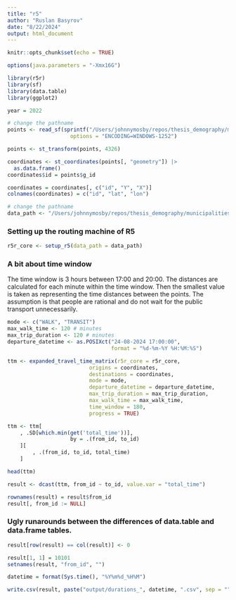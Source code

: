 ```yaml
---
title: "r5"
author: "Ruslan Basyrov"
date: "8/22/2024"
output: html_document
---
```


```r
knitr::opts_chunk$set(echo = TRUE)
```

```r
options(java.parameters = "-Xmx16G")
```

```r
library(r5r)
library(sf)
library(data.table)
library(ggplot2)
```

```r
year = 2022

# change the pathname
points <- read_sf(sprintf("/Users/johnnymosby/repos/thesis_demography/municipalitiesOSRMDistances/clientR/data/STATISTIK_AUSTRIA_GEM_MP_%s0101/", year),
                    options = "ENCODING=WINDOWS-1252")

points <- st_transform(points, 4326)

coordinates <- st_coordinates(points[, "geometry"]) |>
  as.data.frame()
coordinates$id = points$g_id

coordinates = coordinates[, c("id", "Y", "X")]
colnames(coordinates) = c("id", "lat", "lon")
```

```r
# change the pathname
data_path <- "/Users/johnnymosby/repos/thesis_demography/municipalitiesR5Distances/files/"
```

### Setting up the routing machine of R5
```r
r5r_core <- setup_r5(data_path = data_path)
```

### A bit about time window
The time window is 3 hours between 17:00 and 20:00. The distances are calculated for each minute within the time window. Then the smallest value is taken as representing the time distances between the points. The assumption is that people are rational and do not wait for the public transport unnecessarily.
```r
mode <- c("WALK", "TRANSIT")
max_walk_time <- 120 # minutes
max_trip_duration <- 120 # minutes
departure_datetime <- as.POSIXct("24-08-2024 17:00:00",
                                 format = "%d-%m-%Y %H:%M:%S")

ttm <- expanded_travel_time_matrix(r5r_core = r5r_core,
                          origins = coordinates,
                          destinations = coordinates,
                          mode = mode,
                          departure_datetime = departure_datetime,
                          max_trip_duration = max_trip_duration,
                          max_walk_time = max_walk_time,
                          time_window = 180,
                          progress = TRUE)

ttm <- ttm[
    , .SD[which.min(get('total_time'))],
                    by = .(from_id, to_id)
    ][
        , .(from_id, to_id, total_time)
    ]

head(ttm)
```

```r
result <- dcast(ttm, from_id ~ to_id, value.var = "total_time")

rownames(result) = result$from_id
result[, from_id := NULL]
```

### Ugly runarounds between the differences of data.table and data.frame tables.
```r
result[row(result) == col(result)] <- 0

result[1, 1] = 10101
setnames(result, "from_id", "")

datetime = format(Sys.time(), "%Y%m%d_%H%M")

write.csv(result, paste("output/durations_", datetime, ".csv", sep = ""), sep = ",")
```

